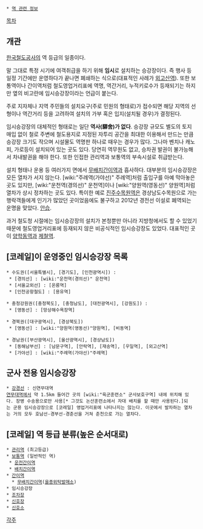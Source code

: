  * [[역 관련 정보]]

{{{+1 臨時乘降場 }}}

[[목차]]
== 개관 ==
[[한국철도공사]]의 역 등급의 일종이다.

말 그대로 특정 시기에 여객취급을 하기 위해 '''임시'''로 설치하는 승강장이다. 즉 행사 등 일정 기간에만 운영하다가 끝나면 폐쇄하는 식으로(대표적인 사례가 [[외고산역]]). 또한 보통역이나 간이역처럼 철도영업거리표에 역명, 역간거리, 누적키로수가 등재되기는 하지만 옆의 비고란에 임시승강장이라는 언급이 붙는다.

주로 지자체나 지역 주민들의 설치요구(주로 민원의 형태로)가 접수되면 해당 지역의 선형이나 역간거리 등을 고려하여 설치의 가부 혹은 입지(설치될 경우)가 결정된다.

임시승강장의 대체적인 형태로는 일단 '''역사(驛舍)가 없다'''. 승강장 규모도 별도의 토지 매입 없이 철로 주변에 철도용지로 지정된 자투리 공간을 최대한 이용해서 만드는 만큼 승강장 크기도 작으며 시설물도 역명판 하나로 때우는 경우가 많다. 그나마 벤치나 캐노피, 가로등이 설치되어 있는 곳도 있다. 당연히 역무원도 없고, 승차권 발권이 불가능해서 차내발권을 해야 한다. 또한 인접한 관리역과 보통역의 부속시설로 취급받는다.

설치 형태나 운용 등 여러가지 면에서 [[무배치간이역]]과 흡사하다. 대부분의 임시승강장은 모든 열차가 서지 않는다. [wiki:"주례역(가야선)" 주례역]처럼 출입구를 아예 막아놓은 곳도 있지만, [wiki:"운천역(경의선)" 운천역]이나 [wiki:"양원역(영동선)" 양원역]처럼 열차가 상시 정차하는 곳도 있다. 특이한 예로 [[진주수목원역]]은 경상남도수목원으로 가는 행락객들에게 인기가 많았던 곳이었음에도 불구하고 2012년 경전선 이설로 폐역되는 운명을 맞았다. [[안습]].

과거 철도청 시절에는 임시승강장의 설치가 본청뿐만 아니라 지방청에서도 할 수 있었기 때문에 철도영업거리표에 등재되지 않은 비공식적인 임시승강장도 있었다. 대표적인 곳이 [[양학동역]]과 [[제철역]].

== [코레일]이 운영중인 임시승강장 목록 ==
 * 수도권([서울특별시], [경기도], [인천광역시]) :
  * [경의선] : [wiki:"운천역(경의선)" 운천역]
  * [서울교외선] : [온릉역]
  * [인천공항철도] : [용유역]

 * 충청강원권([충청북도], [충청남도], [대전광역시], [강원도]) :
  * [영동선] : [망상해수욕장역]

 * 경북권([대구광역시], [경상북도])
  * [영동선] : [wiki:"양원역(영동선)"양원역], [비동역]

 * 경남권([부산광역시], [울산광역시], [경상남도])
  * [동해남부선] : [남문구역], [안락역], [재송역], [우일역], [외고산역]
  * [가야선] : [wiki:"주례역(가야선)"주례역]

== 군사 전용 임시승강장 ==
 * [[강경선]] : 신연무대역
 [[연무대역]]에서 약 1.5km 들어간 곳의 [wiki:"육군훈련소" 군사보호구역] 내에 위치해 있다. 장병 수송용으로만 사용[* 그것도 논산훈련소에서 자대 배치를 할 때만 사용된다.]되는 군용 임시승강장으로 [코레일] 영업거리표에 나타나지는 않는다. 이곳에서 발차하는 열차는 거의 모두 호남선-경부선-경춘선을 거쳐 춘천으로 가는 열차다.
== [코레일] 역 등급 분류(높은 순서대로) ==
 * [[관리역]] (최고등급)
 * [[보통역]] (일반적인 역)
  * [[운전간이역]] 
  * [[배치간이역]] 
 * [[간이역]]
   * [[무배치간이역]]([[을종위탁발매소]])
 * 임시승강장 
 * [[조차장]] 
 * [[신호장]] 
 * [[신호소]] 

[[각주]]
